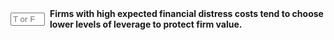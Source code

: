 ::: {.question-block}

<form onsubmit="event.preventDefault(); checkAnswerBox('module9_tf_q29','T')" style="display: flex; align-items: center; gap: 8px;">
  <input type="text" id="module9_tf_q29" name="module9_tf_q29" maxlength="1" placeholder="T or F" style="width: 55px;" data-correct-answer="T" /> 
  <label for="module9_tf_q29"><strong>Firms with high expected financial distress costs tend to choose lower levels of leverage to protect firm value.</strong></label>
</form>

<div id="feedback-module9_tf_q29" class="feedback" data-status="" style="display:none;">
TRUE. According to the trade-off theory, when financial distress costs are significant, firms reduce debt usage to avoid value losses from distress and bankruptcy risk.
</div>

:::
